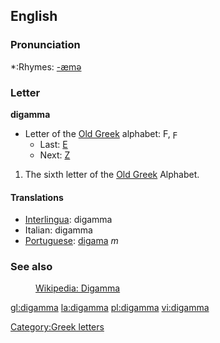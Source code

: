 ==English==

===Pronunciation===
*:Rhymes: [[Rhymes:English:-æmə|-æmə]]

===Letter===
'''digamma'''

*Letter of the [[w:Old Greek|Old Greek]] alphabet: Ϝ, ϝ
**Last: [[epsilon|Ε]]
**Next: [[zeta|Ζ]]

#The sixth letter of the [[w:Old Greek|Old Greek]] Alphabet.

==== Translations ====
*[[Interlingua]]: digamma
*Italian: digamma
*[[Portuguese]]: [[digama]] ''m''

=== See also ===
:[[w:Digamma (letter)|Wikipedia: Digamma]]

[[Category:Greek letters]]

[[gl:digamma]]
[[la:digamma]]
[[pl:digamma]]
[[vi:digamma]]